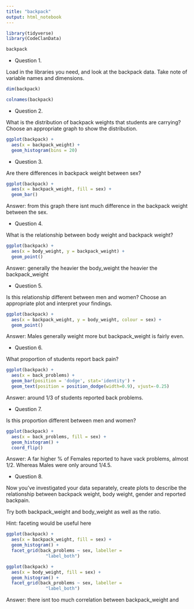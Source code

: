 ```yaml
---
title: "backpack"
output: html_notebook
---
```


```r
library(tidyverse)
library(CodeClanData)
```

```r
backpack
```

* Question 1.

Load in the libraries you need, and look at the backpack data. Take note of variable names and dimensions.

```r
dim(backpack)
```
```r
colnames(backpack)
```


* Question 2.

What is the distribution of backpack weights that students are carrying? Choose an appropriate graph to show the distribution.

```r
ggplot(backpack) +
  aes(x = backpack_weight) +
  geom_histogram(bins = 20)
```


* Question 3.

Are there differences in backpack weight between sex?

```r
ggplot(backpack) +
  aes(x = backpack_weight, fill = sex) +
  geom_bar()
```

Answer: from this graph there isnt much difference in the backpack weight between the sex.

* Question 4.

What is the relationship between body weight and backpack weight?

```r
ggplot(backpack) +
  aes(x = body_weight, y = backpack_weight) +
  geom_point()
```

Answer: generally the heavier the body_weight the heavier the backpack_weight

* Question 5.

Is this relationship different between men and women? Choose an appropriate plot and interpret your findings.

```r
ggplot(backpack) +
  aes(x = backpack_weight, y = body_weight, colour = sex) +
  geom_point()
```
Answer: Males generally weight more but backpack_weight is fairly even. 


* Question 6.

What proportion of students report back pain?

```r
ggplot(backpack) + 
  aes(x = back_problems) + 
  geom_bar(position = 'dodge', stat='identity') +
  geom_text(position = position_dodge(width=0.9), vjust=-0.25)
```
Answer: around 1/3 of students reported back problems.

* Question 7.

Is this proportion different between men and women?

```r
ggplot(backpack) +
  aes(x = back_problems, fill = sex) +
  geom_histogram() +
  coord_flip()
```
Answer: A far higher % of Females reported to have vack problems, almost 1/2. Whereas Males were only around 1/4.5. 

* Question 8.

Now you’ve investigated your data separately, create plots to describe the relationship between backpack weight, body weight, gender and reported backpain.

Try both backpack_weight and body_weight as well as the ratio.

Hint: faceting would be useful here

```r
ggplot(backpack) +
  aes(x = backpack_weight, fill = sex) +
  geom_histogram() +
  facet_grid(back_problems ~ sex, labeller = 
               "label_both")
```


```r
ggplot(backpack) +
  aes(x = body_weight, fill = sex) +
  geom_histogram() +
  facet_grid(back_problems ~ sex, labeller = 
               "label_both")
```
Answer: there isnt too much correlation between backpack_weight and 
